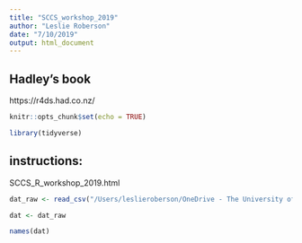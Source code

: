 ```yaml
---
title: "SCCS_workshop_2019"
author: "Leslie Roberson"
date: "7/10/2019"
output: html_document
---
```


## Hadley's book
https://r4ds.had.co.nz/

```r
knitr::opts_chunk$set(echo = TRUE)

library(tidyverse)
```

## instructions:
SCCS_R_workshop_2019.html

```r
dat_raw <- read_csv("/Users/leslieroberson/OneDrive - The University of Queensland/_data/_raw_data/SCCS_Workshop_2019/SCCS_data-for-course/copepods_raw.csv")

dat <- dat_raw

names(dat)
```

```r

```


